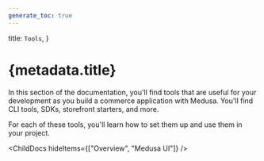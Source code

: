 ```yaml
---
generate_toc: true
---
```



  title: `Tools`,
}

# {metadata.title}

In this section of the documentation, you'll find tools that are useful for your development as you build a commerce application with Medusa. You'll find CLI tools, SDKs, storefront starters, and more.

For each of these tools, you'll learn how to set them up and use them in your project.

<ChildDocs hideItems={["Overview", "Medusa UI"]} />